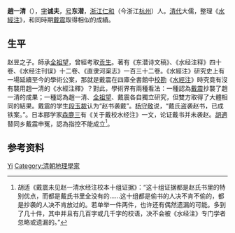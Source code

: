 {{Otheruses|other=名为赵一清的其他人物|趙廉 (弘治進士)}}

'''趙一清'''（{{bd|1709年||1764年||catIdx=Z赵}}），[[表字|字]]'''诚夫'''，[[号|号]]'''东潜'''，[[浙江|浙江]][[仁和街道|仁和]]（今浙江[[杭州|杭州]]）人。[[清朝|清代]]大儒，整理《[[水經注|水經注]]》，和同時期[[戴震|戴震]]取得相似的成績。

== 生平 ==
赵昱之子。師承[[全祖望|全祖望]]，曾經考取[[贡生|贡生]]。著有《东潜诗文稿》、《水经注释》四十卷、《水经注刊误》十二卷、《直隶河渠志》一百三十二卷。《水經注》研究史上有一場延續至今的學術公案，那就是戴震在四庫全書館中[[校勘|校勘]]《[[水經注|水經注]]》時究竟有沒有襲用趙一清的《水經注釋》？對此，學術界有兩種看法：一種認為[[戴震|戴震]]抄襲了趙一清的成果；一種認為趙一清、[[全祖望|全祖望]]、戴震各自獨立研究，但雙方取得了大體相同的結果。戴震的学生[[段玉裁|段玉裁]]认为“赵书袭戴”。[[杨守敬|杨守敬]]说，“戴氏盗袭赵书，已成铁案。”。日本郦学家[[森鹿三|森鹿三]]有《关于戴校水经注》一文，论证戴书并未袭赵。[[胡適|胡適]]替同乡戴震申冤，認為指控不能成立<ref>胡适《戴震未见赵一清水经注校本十组证据》：“这十组证据都是赵氏书里的特别优点，而都是戴氏书里全没有的……这十组都是偷书的人决不肯不偷的，都是抄袭的人决不肯放过的。若单举一件两件，也许还有偶然遗漏的可能。多到了几十件，其中并且有几百字或几千字的校语，决不会被《水经注》专门学者忽略或遗漏的。”</ref>。

== 参考资料 ==
{{Wikisource|水經注釋 (四庫全書本)}}
{{reflist}}

{{Authority control}}
{{DEFAULTSORT:Zhao赵}}
[[Category:赵姓|Yi]]
[[Category:清朝地理學家|Category:清朝地理學家]]